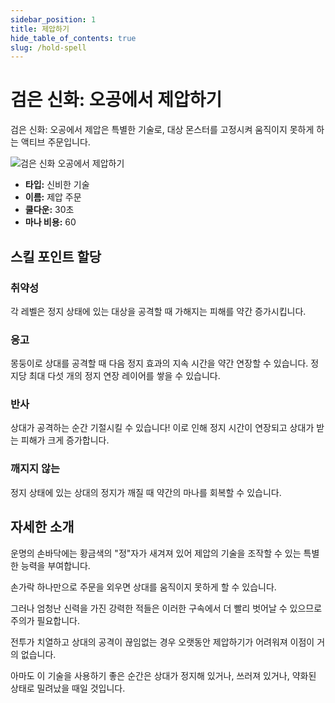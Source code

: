 ```yaml
---
sidebar_position: 1
title: 제압하기
hide_table_of_contents: true
slug: /hold-spell
---
```


# 검은 신화: 오공에서 제압하기

검은 신화: 오공에서 제압은 특별한 기술로, 대상 몬스터를 고정시켜 움직이지 못하게 하는 액티브 주문입니다.

<img
    src="https://pub-0a8ecc505052d0464f962a5358e503f73e.r2.dev/holdspell.gif"
    alt="검은 신화 오공에서 제압하기"
/>

- **타입:** 신비한 기술
- **이름:** 제압 주문
- **쿨다운:** 30초
- **마나 비용:** 60

## 스킬 포인트 할당

### 취약성

각 레벨은 정지 상태에 있는 대상을 공격할 때 가해지는 피해를 약간 증가시킵니다.

### 응고

몽둥이로 상대를 공격할 때 다음 정지 효과의 지속 시간을 약간 연장할 수 있습니다. 정지당 최대 다섯 개의 정지 연장 레이어를 쌓을 수 있습니다.

### 반사

상대가 공격하는 순간 기절시킬 수 있습니다! 이로 인해 정지 시간이 연장되고 상대가 받는 피해가 크게 증가합니다.

### 깨지지 않는

정지 상태에 있는 상대의 정지가 깨질 때 약간의 마나를 회복할 수 있습니다.

## 자세한 소개

운명의 손바닥에는 황금색의 "정"자가 새겨져 있어 제압의 기술을 조작할 수 있는 특별한 능력을 부여합니다.

손가락 하나만으로 주문을 외우면 상대를 움직이지 못하게 할 수 있습니다.

그러나 엄청난 신력을 가진 강력한 적들은 이러한 구속에서 더 빨리 벗어날 수 있으므로 주의가 필요합니다.

전투가 치열하고 상대의 공격이 끊임없는 경우 오랫동안 제압하기가 어려워져 이점이 거의 없습니다.

아마도 이 기술을 사용하기 좋은 순간은 상대가 정지해 있거나, 쓰러져 있거나, 약화된 상태로 밀려났을 때일 것입니다.